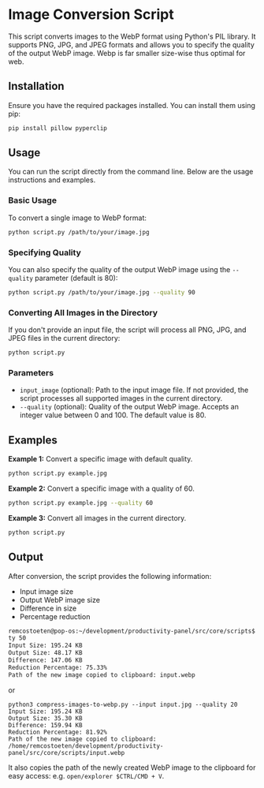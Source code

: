 # Image Conversion Script

This script converts images to the WebP format using Python's PIL library. It supports PNG, JPG, and JPEG formats and allows you to specify the quality of the output WebP image. Webp is far smaller size-wise thus optimal for web.

## Installation

Ensure you have the required packages installed. You can install them using pip:

```bash
pip install pillow pyperclip
```

## Usage

You can run the script directly from the command line. Below are the usage instructions and examples.

### Basic Usage

To convert a single image to WebP format:

```bash
python script.py /path/to/your/image.jpg
```

### Specifying Quality

You can also specify the quality of the output WebP image using the `--quality` parameter (default is 80):

```bash
python script.py /path/to/your/image.jpg --quality 90
```

### Converting All Images in the Directory

If you don't provide an input file, the script will process all PNG, JPG, and JPEG files in the current directory:

```bash
python script.py
```

### Parameters

-   `input_image` (optional): Path to the input image file. If not provided, the script processes all supported images in the current directory.
-   `--quality` (optional): Quality of the output WebP image. Accepts an integer value between 0 and 100. The default value is 80.

## Examples

**Example 1:** Convert a specific image with default quality.

```bash
python script.py example.jpg
```

**Example 2:** Convert a specific image with a quality of 60.

```bash
python script.py example.jpg --quality 60
```

**Example 3:** Convert all images in the current directory.

```bash
python script.py
```

## Output

After conversion, the script provides the following information:

-   Input image size
-   Output WebP image size
-   Difference in size
-   Percentage reduction

```bash
remcostoeten@pop-os:~/development/productivity-panel/src/core/scripts$ python3 compress-images-to-webp.py --quali
ty 50
Input Size: 195.24 KB
Output Size: 48.17 KB
Difference: 147.06 KB
Reduction Percentage: 75.33%
Path of the new image copied to clipboard: input.webp
```

or

```shell
python3 compress-images-to-webp.py --input input.jpg --quality 20
Input Size: 195.24 KB
Output Size: 35.30 KB
Difference: 159.94 KB
Reduction Percentage: 81.92%
Path of the new image copied to clipboard: /home/remcostoeten/development/productivity-panel/src/core/scripts/input.webp
```

It also copies the path of the newly created WebP image to the clipboard for easy access: e.g. `open/explorer $CTRL/CMD + V`.

